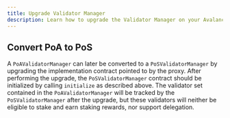 ```yaml
---
title: Upgrade Validator Manager
description: Learn how to upgrade the Validator Manager on your Avalanche L1 blockchain from PoA to PoS.
---
```


## Convert PoA to PoS

A `PoAValidatorManager` can later be converted to a `PoSValidatorManager` by upgrading the implementation contract pointed to by the proxy. After performing the upgrade, the `PoSValidatorManager` contract should be initialized by calling `initialize` as described above. The validator set contained in the `PoAValidatorManager` will be tracked by the `PoSValidatorManager` after the upgrade, but these validators will neither be eligible to stake and earn staking rewards, nor support delegation.
